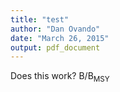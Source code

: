 ```yaml
---
title: "test"
author: "Dan Ovando"
date: "March 26, 2015"
output: pdf_document
---
```


Does this work? B/B~MSY~